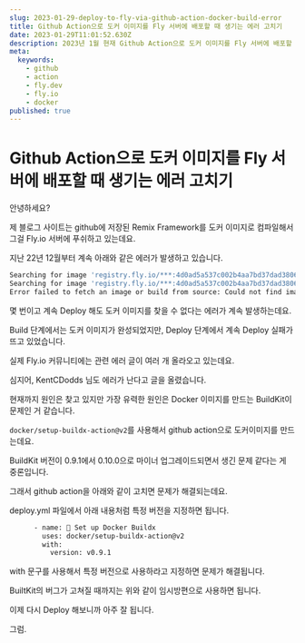 ```yaml
---
slug: 2023-01-29-deploy-to-fly-via-github-action-docker-build-error
title: Github Action으로 도커 이미지를 Fly 서버에 배포할 때 생기는 에러 고치기
date: 2023-01-29T11:01:52.630Z
description: 2023년 1월 현재 Github Action으로 도커 이미지를 Fly 서버에 배포할 때 생기는 에러 고치기
meta:
  keywords:
    - github
    - action
    - fly.dev
    - fly.io
    - docker
published: true
---
```


# Github Action으로 도커 이미지를 Fly 서버에 배포할 때 생기는 에러 고치기

안녕하세요?

제 블로그 사이트는 github에 저장된 Remix Framework를 도커 이미지로 컴파일해서 그걸 Fly.io 서버에 푸쉬하고 있는데요.

지난 22년 12월부터 계속 아래와 같은 에러가 발생하고 있습니다.

```bash
Searching for image 'registry.fly.io/***:4d0ad5a537c002b4aa7bd37dad3806f66acf2f82' locally...
Searching for image 'registry.fly.io/***:4d0ad5a537c002b4aa7bd37dad3806f66acf2f82' remotely...
Error failed to fetch an image or build from source: Could not find image "registry.fly.io/***:4d0ad5a537c002b4aa7bd37dad3806f66acf2f82"
```

몇 번이고 계속 Deploy 해도 도커 이미지를 찾을 수 없다는 에러가 계속 발생하는데요.

Build 단계에서는 도커 이미지가 완성되었지만, Deploy 단계에서 계속 Deploy 실패가 뜨고 있었습니다.

실제 Fly.io 커뮤니티에는 관련 에러 글이 여러 개 올라오고 있는데요.

심지어, KentCDodds 님도 에러가 난다고 글을 올렸습니다.

현재까지 원인은 찾고 있지만 가장 유력한 원인은 Docker 이미지를 만드는 BuildKit이 문제인 거 같습니다.

`docker/setup-buildx-action@v2`를 사용해서 github action으로 도커이미지를 만드는데요.

BuildKit 버전이 0.9.1에서 0.10.0으로 마이너 업그레이드되면서 생긴 문제 같다는 게 중론입니다.

그래서 github action을 아래와 같이 고치면 문제가 해결되는데요.

deploy.yml 파일에서 아래 내용처럼 특정 버전을 지정하면 됩니다.
```bash
      - name: 🐳 Set up Docker Buildx
        uses: docker/setup-buildx-action@v2
        with:
          version: v0.9.1
```

with 문구를 사용해서 특정 버전으로 사용하라고 지정하면 문제가 해결됩니다.

BuiltKit의 버그가 고쳐질 때까지는 위와 같이 임시방편으로 사용하면 됩니다.

이제 다시 Deploy 해보니까 아주 잘 됩니다.

그럼.
